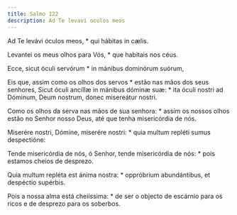 ```yaml
---
title: Salmo 122
description: Ad Te levavi oculos meos
---
```


<div class="side-by-side not-content">

Ad Te levávi óculos meos, * qui hábitas in cælis.

Levantei os meus olhos para Vós, * que habitais nos céus.

Ecce, sicut óculi servórum * in mánibus dominórum suórum,

Eis que, assim como os olhos dos servos * estão nas mãos dos seus senhores,
  Sicut óculi ancíllæ in mánibus dóminæ suæ: * ita óculi nostri ad Dóminum,
    Deum nostrum, donec misereátur nostri.

Como os olhos da serva nas mãos de sua senhora: * assim os nossos olhos
    estão no Senhor nosso Deus, até que tenha misericórdia de nós.

Miserére nostri, Dómine, miserére nostri: * quia multum repléti sumus
    despectióne:

Tende misericórdia de nós, ó Senhor, tende misericórdia de nós: * pois
    estamos cheios de desprezo.

Quia multum repléta est ánima nostra: * oppróbrium abundántibus, et
    despéctio supérbis.

Pois a nossa alma está cheiíssima: * de ser o objecto de escárnio para os
    ricos e de desprezo para os soberbos.

</div>
